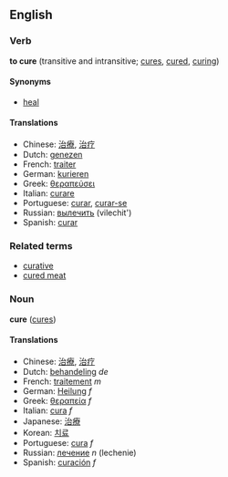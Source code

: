 ==English==
===Verb===
'''to cure''' (transitive and intransitive; [[cures]], [[cured]], [[curing]])

====Synonyms====
*[[heal]]

====Translations====
*Chinese: [[治療]], [[治疗]]
*Dutch: [[genezen]]
*French: [[traiter]]
*German: [[kurieren]]
*Greek: [[θεραπεύσει]]
*Italian: [[curare]]
*Portuguese: [[curar]], [[curar-se]]
*Russian: [[вылечить]] (vilechit')
*Spanish: [[curar]]

===Related terms===
*[[curative]]
*[[cured meat]]

===Noun===
'''cure''' ([[cures]])

====Translations====
*Chinese: [[治療]], [[治疗]]
*Dutch: [[behandeling]] ''de''
*French: [[traitement]] ''m''
*German: [[Heilung]] ''f''
*Greek: [[θεραπεία]] ''f''
*Italian: [[cura]] ''f''
*Japanese: [[治療]]
*Korean: [[치료]]
*Portuguese: [[cura]] ''f''
*Russian: [[лечение]] ''n'' (lechenie)
*Spanish: [[curación]] ''f''